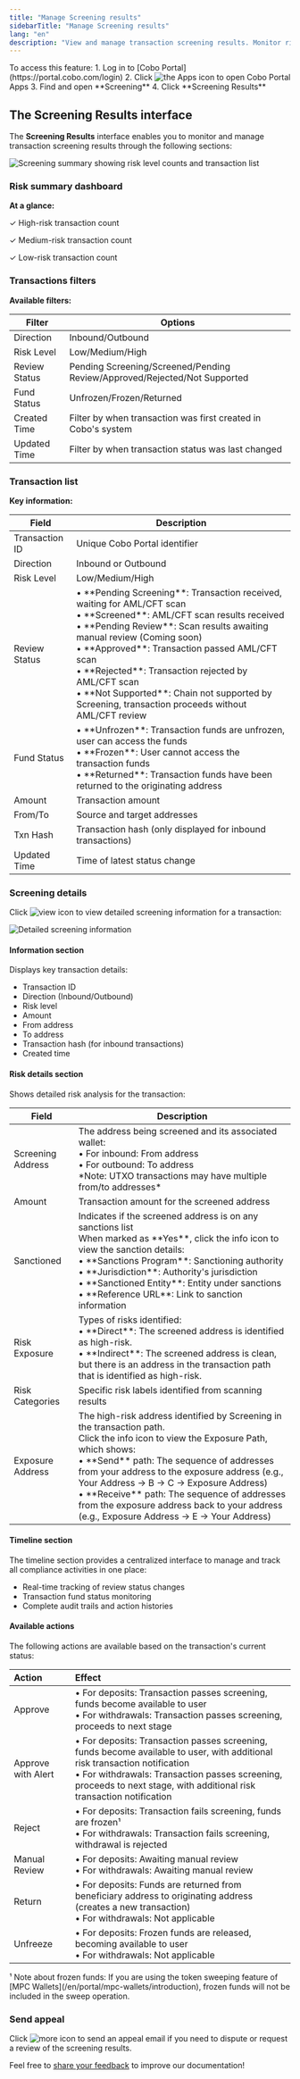 ```yaml
---
title: "Manage Screening results"
sidebarTitle: "Manage Screening results"
lang: "en"
description: "View and manage transaction screening results. Monitor risk levels, review compliance status, and take appropriate actions based on AML/CFT analysis."
---
```



<Info>
To access this feature:
1. Log in to [Cobo Portal](https://portal.cobo.com/login)
2. Click <img src="/en/images/common/icon_apps.svg" className="icon" alt="the Apps icon"/> to open Cobo Portal Apps
3. Find and open **Screening**
4. Click **Screening Results**
</Info> 

## The Screening Results interface

The **Screening Results** interface enables you to monitor and manage transaction screening results through the following sections:

<img src="/en/images/portal-apps/screening/screening-summary.svg" className="screenshot_full_screen" alt="Screening summary showing risk level counts and transaction list"/>

### Risk summary dashboard

**At a glance:**

✓ High-risk transaction count

✓ Medium-risk transaction count

✓ Low-risk transaction count

### Transactions filters

**Available filters:**

<table class="table six-columns">
  <thead>
    <tr>
      <th>Filter</th>
      <th>Options</th>
    </tr>
  </thead>
  <tbody>
    <tr>
      <td>Direction</td>
      <td>Inbound/Outbound</td>
    </tr>
    <tr>
      <td>Risk Level</td>
      <td>Low/Medium/High</td>
    </tr>
    <tr>
      <td>Review Status</td>
      <td>Pending Screening/Screened/Pending Review/Approved/Rejected/Not Supported</td>
    </tr>
    <tr>
      <td>Fund Status</td>
      <td>Unfrozen/Frozen/Returned</td>
    </tr>
    <tr>
      <td>Created Time</td>
      <td>Filter by when transaction was first created in Cobo's system</td>
    </tr>
    <tr>
      <td>Updated Time</td>
      <td>Filter by when transaction status was last changed</td>
    </tr>
  </tbody>
</table>

### Transaction list

**Key information:**

<table class="table six-columns">
  <thead>
    <tr>
      <th>Field</th>
      <th>Description</th>
    </tr>
  </thead>
  <tbody>
    <tr>
      <td>Transaction ID</td>
      <td>Unique Cobo Portal identifier</td>
    </tr>
    <tr>
      <td>Direction</td>
      <td>Inbound or Outbound</td>
    </tr>
    <tr>
      <td>Risk Level</td>
      <td>Low/Medium/High</td>
    </tr>
    <tr>
      <td>Review Status</td>
      <td>• **Pending Screening**: Transaction received, waiting for AML/CFT scan<br/>• **Screened**: AML/CFT scan results received<br/>• **Pending Review**: Scan results awaiting manual review (Coming soon)<br/>• **Approved**: Transaction passed AML/CFT scan<br/>• **Rejected**: Transaction rejected by AML/CFT scan<br/>• **Not Supported**: Chain not supported by Screening, transaction proceeds without AML/CFT review</td>
    </tr>
    <tr>
      <td>Fund Status</td>
      <td>• **Unfrozen**: Transaction funds are unfrozen, user can access the funds<br/>• **Frozen**: User cannot access the transaction funds<br/>• **Returned**: Transaction funds have been returned to the originating address</td>
    </tr>
    <tr>
      <td>Amount</td>
      <td>Transaction amount</td>
    </tr>
    <tr>
      <td>From/To</td>
      <td>Source and target addresses</td>
    </tr>
    <tr>
      <td>Txn Hash</td>
      <td>Transaction hash (only displayed for inbound transactions)</td>
    </tr>
    <tr>
      <td>Updated Time</td>
      <td>Time of latest status change</td>
    </tr>
  </tbody>
</table>

### Screening details

Click <img src="/en/images/common/icon_view.svg" className="icon" alt="view icon"/> to view detailed screening information for a transaction:

<img src="/en/images/portal-apps/screening/view-screening-details.svg" className="screenshot_full_screen" alt="Detailed screening information"/>

#### Information section
Displays key transaction details:
- Transaction ID
- Direction (Inbound/Outbound)
- Risk level
- Amount
- From address
- To address
- Transaction hash (for inbound transactions)
- Created time

#### Risk details section

Shows detailed risk analysis for the transaction:

<table class="table six-columns">
  <thead>
    <tr>
      <th>Field</th>
      <th>Description</th>
    </tr>
  </thead>
  <tbody>
    <tr>
      <td>Screening Address</td>
      <td>The address being screened and its associated wallet:<br/>• For inbound: From address<br/>• For outbound: To address<br/>*Note: UTXO transactions may have multiple from/to addresses*</td>
    </tr>
    <tr>
      <td>Amount</td>
      <td>Transaction amount for the screened address</td>
    </tr>
    <tr>
      <td>Sanctioned</td>
      <td>Indicates if the screened address is on any sanctions list<br/>When marked as **Yes**, click the info icon to view the sanction details:<br/>• **Sanctions Program**: Sanctioning authority<br/>• **Jurisdiction**: Authority's jurisdiction<br/>• **Sanctioned Entity**: Entity under sanctions<br/>• **Reference URL**: Link to sanction information</td>
    </tr>
    <tr>
      <td>Risk Exposure</td>
      <td>Types of risks identified:<br/>• **Direct**: The screened address is identified as high-risk.<br/>• **Indirect**: The screened address is clean, but there is an address in the transaction path that is identified as high-risk.<br/></td>
    </tr>
    <tr>
      <td>Risk Categories</td>
      <td>Specific risk labels identified from scanning results</td>
    </tr>
    <tr>
      <td>Exposure Address</td>
      <td>The high-risk address identified by Screening in the transaction path. <br/>Click the info icon to view the Exposure Path, which shows:<br/>• **Send** path: The sequence of addresses from your address to the exposure address (e.g., Your Address → B → C → Exposure Address)<br/>• **Receive** path: The sequence of addresses from the exposure address back to your address (e.g., Exposure Address → E → Your Address)</td>
    </tr>
  </tbody>
</table>

#### Timeline section

The timeline section provides a centralized interface to manage and track all compliance activities in one place:

- Real-time tracking of review status changes
- Transaction fund status monitoring
- Complete audit trails and action histories

#### Available actions

The following actions are available based on the transaction's current status:

| Action | Effect |
| :---- | :---- |
| Approve | • For deposits: Transaction passes screening, funds become available to user<br/>• For withdrawals: Transaction passes screening, proceeds to next stage |
| Approve with Alert | • For deposits: Transaction passes screening, funds become available to user, with additional risk transaction notification<br/>• For withdrawals: Transaction passes screening, proceeds to next stage, with additional risk transaction notification |
| Reject | • For deposits: Transaction fails screening, funds are frozen¹ <br/>• For withdrawals: Transaction fails screening, withdrawal is rejected |
| Manual Review | • For deposits: Awaiting manual review<br/>• For withdrawals: Awaiting manual review |
| Return | • For deposits: Funds are returned from beneficiary address to originating address (creates a new transaction)<br/>• For withdrawals: Not applicable |
| Unfreeze | • For deposits: Frozen funds are released, becoming available to user<br/>• For withdrawals: Not applicable |

<Note>
¹ Note about frozen funds: If you are using the token sweeping feature of [MPC Wallets](/en/portal/mpc-wallets/introduction), frozen funds will not be included in the sweep operation.
</Note>

### Send appeal

Click <img src="/en/images/common/More.svg" className="icon" alt="more icon" /> to send an appeal email if you need to dispute or request a review of the screening results.

<Tip>Feel free to [share your feedback](https://forms.zohopublic.com/cobo/form/DocumentFeedbackForm/formperma/QvLOhxJv1_JMsJ-1dleZ8Itb_7rzN-LtgvsDdxosoVI?referrername=manuals) to improve our documentation!</Tip>
